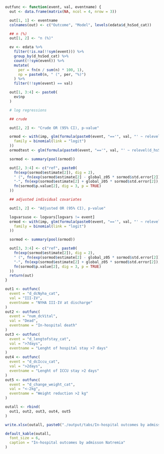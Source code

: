 ```r

outfunc <- function(event, val, eventname) {
  out <- data.frame(matrix(NA, ncol = 4, nrow = 3))

  out[1, 1] <- eventname
  colnames(out) <- c("Outcome", "Model", levels(edata$d_hsSod_cat))

  ## n (%)
  out[1, 2] <- "n (%)"

  ev <- edata %>%
    filter(!is.na(!!sym(event))) %>%
    group_by(d_hsSod_cat) %>%
    count(!!sym(event)) %>%
    mutate(
      per = fn(n / sum(n) * 100, 1),
      np = paste0(n, " (", per, "%)")
    ) %>%
    filter(!!sym(event) == val)

  out[1, 3:4] <- paste0(
    ev$np
  )

  # log regressions

  ## crude

  out[2, 2] <- "Crude OR (95% CI), p-value"

  ormod <- with(imp, glm(formula(paste0(event, "=='", val, "' ~ relevel(d_hsSod_cat, ref = '>=135')")),
    family = binomial(link = "logit")
  ))
  ormodtest <- glm(formula(paste0(event, "=='", val, "' ~ relevel(d_hsSod_cat, ref = '>=135')")), data = edata %>% filter(survpop))

  sormod <- summary(pool(ormod))

  out[2, 3:4] <- c("ref", paste0(
    fn(exp(sormod$estimate[2]), dig = 2),
    " (", fn(exp(sormod$estimate[2] - global_z05 * sormod$std.error[2]), dig = 2),
    "-", fn(exp(sormod$estimate[2] + global_z05 * sormod$std.error[2]), dig = 2), "), ",
    fn(sormod$p.value[2], dig = 3, p = TRUE)
  ))

  ## adjusted individual covariates

  out[3, 2] <- "Adjusted OR (95% CI), p-value"

  logvarsuse <- logvars[logvars != event]
  ormod <- with(imp, glm(formula(paste0(event, "=='", val, "' ~ relevel(d_hsSod_cat, ref = '>=135') + ", paste(logvarsuse, collapse = " + "))),
    family = binomial(link = "logit")
  ))

  sormod <- summary(pool(ormod))

  out[3, 3:4] <- c("ref", paste0(
    fn(exp(sormod$estimate[2]), dig = 2),
    " (", fn(exp(sormod$estimate[2] - global_z05 * sormod$std.error[2]), dig = 2),
    "-", fn(exp(sormod$estimate[2] + global_z05 * sormod$std.error[2]), dig = 2), "), ",
    fn(sormod$p.value[2], dig = 3, p = TRUE)
  ))
  return(out)
}
```

```r
out1 <- outfunc(
  event = "d_dcNyha_cat",
  val = "III-IV",
  eventname = "NYHA III-IV at discharge"
)
out2 <- outfunc(
  event = "num_dcVital",
  val = "Dead",
  eventname = "In-hospital death"
)
out3 <- outfunc(
  event = "d_lengtofstay_cat",
  val = ">7days",
  eventname = "Lenght of hospital stay >7 days"
)
out4 <- outfunc(
  event = "d_dcIccu_cat",
  val = ">2days",
  eventname = "Lenght of ICCU stay >2 days"
)
out5 <- outfunc(
  event = "d_change_weight_cat",
  val = "<-2kg",
  eventname = "Weight reduction >2 kg"
)

outall <- rbind(
  out1, out2, out3, out4, out5
)

write.xlsx(outall, paste0("./output/tabs/In-hospital outcomes by admisson Natremia_", Sys.Date(), ".xlsx"), rowNames = FALSE, overwrite = T)

default_kable(outall,
  font_size = 6,
  caption = "In-hospital outcomes by admisson Natremia"
)
```
